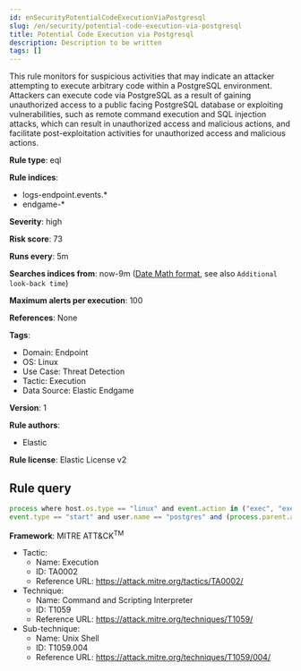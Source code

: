 ```yaml
---
id: enSecurityPotentialCodeExecutionViaPostgresql
slug: /en/security/potential-code-execution-via-postgresql
title: Potential Code Execution via Postgresql
description: Description to be written
tags: []
---
```


<div id="potential-code-execution-via-postgresql"></div>

This rule monitors for suspicious activities that may indicate an attacker attempting to execute arbitrary code within a PostgreSQL environment. Attackers can execute code via PostgreSQL as a result of gaining unauthorized access to a public facing PostgreSQL database or exploiting vulnerabilities, such as remote command execution and SQL injection attacks, which can result in unauthorized access and malicious actions, and facilitate post-exploitation activities for unauthorized access and malicious actions.

**Rule type**: eql

**Rule indices**: 

* logs-endpoint.events.*
* endgame-*

**Severity**: high

**Risk score**: 73

**Runs every**: 5m

**Searches indices from**: now-9m ([Date Math format](((ref))/common-options.html#date-math), see also <DocLink id="enSecurityRulesUiCreate" section="set-the-rules-schedule">`Additional look-back time`</DocLink>)

**Maximum alerts per execution**: 100

**References**: None

**Tags**: 

* Domain: Endpoint
* OS: Linux
* Use Case: Threat Detection
* Tactic: Execution
* Data Source: Elastic Endgame

**Version**: 1

**Rule authors**: 

* Elastic

**Rule license**: Elastic License v2

## Rule query

```js
process where host.os.type == "linux" and event.action in ("exec", "exec_event", "fork", "fork_event") and 
event.type == "start" and user.name == "postgres" and (process.parent.args : "*sh" or process.args : "*sh")

```

**Framework**: MITRE ATT&CK<sup>TM</sup>

* Tactic:
    * Name: Execution
    * ID: TA0002
    * Reference URL: https://attack.mitre.org/tactics/TA0002/
* Technique:
    * Name: Command and Scripting Interpreter
    * ID: T1059
    * Reference URL: https://attack.mitre.org/techniques/T1059/
* Sub-technique:
    * Name: Unix Shell
    * ID: T1059.004
    * Reference URL: https://attack.mitre.org/techniques/T1059/004/

